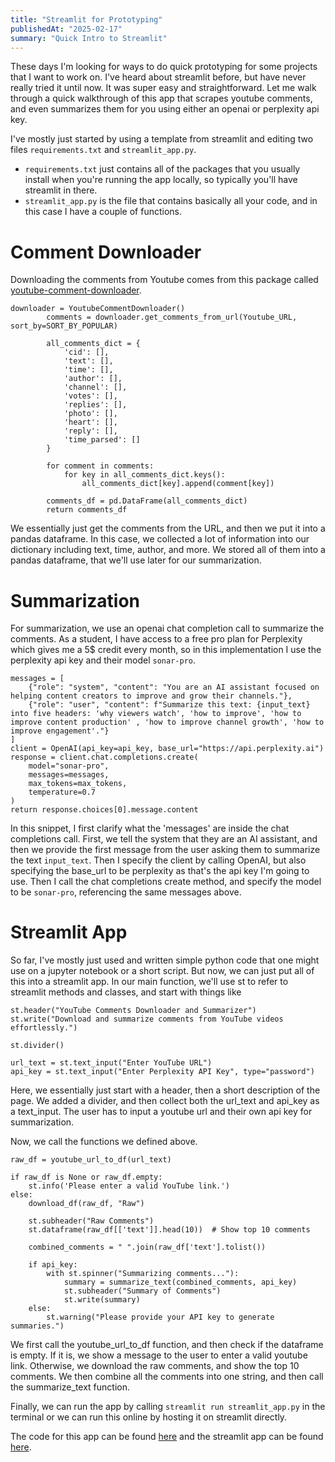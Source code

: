 ```yaml
---
title: "Streamlit for Prototyping"
publishedAt: "2025-02-17"
summary: "Quick Intro to Streamlit"
---
```

These days I'm looking for ways to do quick prototyping for some projects that I want to work on. I've heard about streamlit before, but have never really tried it until now. It was super easy and straightforward. Let me walk through a quick walkthrough of this app that scrapes youtube comments, and even summarizes them for you using either an openai or perplexity api key. 

I've mostly just started by using a template from streamlit and editing two files `requirements.txt` and `streamlit_app.py`.

- `requirements.txt` just contains all of the packages that you usually install when you're running the app locally, so typically you'll have streamlit in there. 
- `streamlit_app.py` is the file that contains basically all your code, and in this case I have a couple of functions. 

# Comment Downloader
Downloading the comments from Youtube comes from this package called [youtube-comment-downloader](https://github.com/egbertbouman/youtube-comment-downloader). 

```
downloader = YoutubeCommentDownloader()
        comments = downloader.get_comments_from_url(Youtube_URL, sort_by=SORT_BY_POPULAR)
        
        all_comments_dict = {
            'cid': [],
            'text': [],
            'time': [],
            'author': [],
            'channel': [],
            'votes': [],
            'replies': [],
            'photo': [],
            'heart': [],
            'reply': [],
            'time_parsed': []
        }
        
        for comment in comments:
            for key in all_comments_dict.keys():
                all_comments_dict[key].append(comment[key])
        
        comments_df = pd.DataFrame(all_comments_dict)
        return comments_df
```

We essentially just get the comments from the URL, and then we put it into a pandas dataframe. In this case, we collected a lot of information into our dictionary including text, time, author, and more. We stored all of them into a pandas dataframe, that we'll use later for our summarization. 

# Summarization 
For summarization, we use an openai chat completion call to summarize the comments. As a student, I have access to a free pro plan for Perplexity which gives me a 5$ credit every month, so in this implementation I use the perplexity api key and their model `sonar-pro`. 

```
messages = [
    {"role": "system", "content": "You are an AI assistant focused on helping content creators to improve and grow their channels."},
    {"role": "user", "content": f"Summarize this text: {input_text} into five headers: 'why viewers watch', 'how to improve', 'how to improve content production' , 'how to improve channel growth', 'how to improve engagement'."}
]
client = OpenAI(api_key=api_key, base_url="https://api.perplexity.ai")
response = client.chat.completions.create(
    model="sonar-pro",
    messages=messages,
    max_tokens=max_tokens,
    temperature=0.7
)
return response.choices[0].message.content
```

In this snippet, I first clarify what the 'messages' are inside the chat completions call. First, we tell the system that they are an AI assistant, and then we provide the first message from the user asking them to summarize the text `input_text`. Then I specify the client by calling OpenAI, but also specifying the base_url to be perplexity as that's the api key I'm going to use. Then I call the chat completions create method, and specify the model to be `sonar-pro`, referencing the same messages above. 

# Streamlit App
So far, I've mostly just used and written simple python code that one might use on a jupyter notebook or a short script. But now, we can just put all of this into a streamlit app. In our main function, we'll use st to refer to streamlit methods and classes, and start with things like 

```
st.header("YouTube Comments Downloader and Summarizer")
st.write("Download and summarize comments from YouTube videos effortlessly.")

st.divider()

url_text = st.text_input("Enter YouTube URL")
api_key = st.text_input("Enter Perplexity API Key", type="password")
```

Here, we essentially just start with a header, then a short description of the page. We added a divider, and then collect both the url_text and api_key as a text_input. The user has to input a youtube url and their own api key for summarization. 

Now, we call the functions we defined above.

```
raw_df = youtube_url_to_df(url_text)
    
if raw_df is None or raw_df.empty:
    st.info('Please enter a valid YouTube link.')
else:
    download_df(raw_df, "Raw")
    
    st.subheader("Raw Comments")
    st.dataframe(raw_df[['text']].head(10))  # Show top 10 comments
    
    combined_comments = " ".join(raw_df['text'].tolist())
    
    if api_key:
        with st.spinner("Summarizing comments..."):
            summary = summarize_text(combined_comments, api_key)
            st.subheader("Summary of Comments")
            st.write(summary)
    else:
        st.warning("Please provide your API key to generate summaries.")
```

We first call the youtube_url_to_df function, and then check if the dataframe is empty. If it is, we show a message to the user to enter a valid youtube link. Otherwise, we download the raw comments, and show the top 10 comments. We then combine all the comments into one string, and then call the summarize_text function. 

Finally, we can run the app by calling `streamlit run streamlit_app.py` in the terminal or we can run this online by hosting it on streamlit directly. 

The code for this app can be found [here](https://github.com/kerixyz/better_comments_streamlit) and the streamlit app can be found [here](https://better-ytcomments.streamlit.app/).